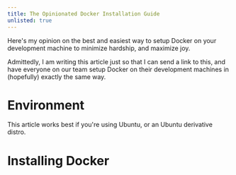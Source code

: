 ```yaml
---
title: The Opinionated Docker Installation Guide
unlisted: true
---
```


Here's my opinion on the best and easiest way to setup Docker on your development machine
to minimize hardship, and maximize joy.

Admittedly, I am writing this article just so that I can send a link to this,
and have everyone on our team setup Docker on their development machines in (hopefully)
exactly the same way.

# Environment

This article works best if you're using Ubuntu, or an Ubuntu derivative distro.

# Installing Docker

